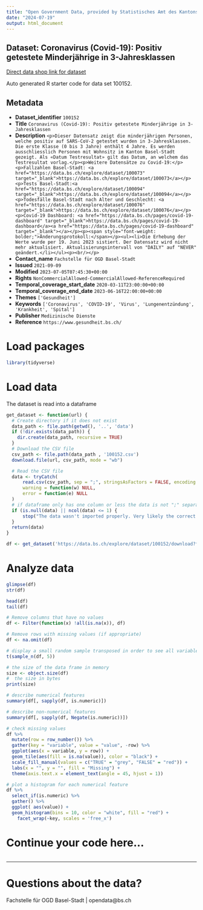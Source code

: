 ```yaml
---
title: "Open Government Data, provided by Statistisches Amt des Kantons Basel-Stadt - Fachstelle OGD"
date: "2024-07-19"
output: html_document
---
```


## Dataset: Coronavirus (Covid-19): Positiv getestete Minderjährige in 3-Jahresklassen

[Direct data shop link for dataset](https://data.bs.ch/explore/dataset/100152)

Auto generated R starter code for data set 100152.

## Metadata

- **Dataset_identifier** `100152`
- **Title** `Coronavirus (Covid-19): Positiv getestete Minderjährige in 3-Jahresklassen`
- **Description** `<p>Dieser Datensatz zeigt die minderjährigen Personen, welche positiv auf SARS-CoV-2 getestet wurden in 3-Jahresklassen. Die erste Klasse (0 bis 3 Jahre) enthält 4 Jahre. Es werden ausschliesslich Personen mit Wohnsitz im Kanton Basel-Stadt gezeigt. Als «Datum Testresultat» gilt das Datum, an welchem das Testresultat vorlag.</p><p>Weitere Datensätze zu Covid-19:</p><p>Fallzahlen Basel-Stadt: <a href="https://data.bs.ch/explore/dataset/100073" target="_blank">https://data.bs.ch/explore/dataset/100073</a></p><p>Tests Basel-Stadt:<a href="https://data.bs.ch/explore/dataset/100094" target="_blank">https://data.bs.ch/explore/dataset/100094</a></p><p>Todesfälle Basel-Stadt nach Alter und Geschlecht: <a href="https://data.bs.ch/explore/dataset/100076" target="_blank">https://data.bs.ch/explore/dataset/100076</a></p><p>Covid-19 Dashboard: <a href="https://data.bs.ch/pages/covid-19-dashboard" target="_blank">https://data.bs.ch/pages/covid-19-dashboard</a><a href="https://data.bs.ch/pages/covid-19-dashboard" target="_blank"></a></p><p><span style="font-weight: bolder;">Änderungsprotokoll:</span></p><ul><li>Die Erhebung der Werte wurde per 19. Juni 2023 sistiert. Der Datensatz wird nicht mehr aktualisiert. Aktualisierungsintervall von "DAILY" auf "NEVER" geändert.</li></ul><p><br/></p>`
- **Contact_name** `Fachstelle für OGD Basel-Stadt`
- **Issued** `2021-09-09`
- **Modified** `2023-07-05T07:45:30+00:00`
- **Rights** `NonCommercialAllowed-CommercialAllowed-ReferenceRequired`
- **Temporal_coverage_start_date** `2020-03-11T23:00:00+00:00`
- **Temporal_coverage_end_date** `2023-06-16T22:00:00+00:00`
- **Themes** `['Gesundheit']`
- **Keywords** `['Coronavirus', 'COVID-19', 'Virus', 'Lungenentzündung', 'Krankheit', 'Spital']`
- **Publisher** `Medizinische Dienste`
- **Reference** `https://www.gesundheit.bs.ch/`


# Load packages

```r

library(tidyverse)
```

# Load data

The dataset is read into a dataframe

```r
get_dataset <- function(url) {
  # Create directory if it does not exist
  data_path <- file.path(getwd(), '..', 'data')
  if (!dir.exists(data_path)) {
    dir.create(data_path, recursive = TRUE)
  }
  # Download the CSV file
  csv_path <- file.path(data_path , '100152.csv')
  download.file(url, csv_path, mode = "wb")

  # Read the CSV file
  data <- tryCatch(
      read.csv(csv_path, sep = ";", stringsAsFactors = FALSE, encoding = "UTF-8"),
      warning = function(w) NULL,
      error = function(e) NULL
  )
  # if dataframe only has one column or less the data is not ";" separated
  if (is.null(data) || ncol(data) <= 1) {
      stop("The data wasn't imported properly. Very likely the correct separator couldn't be found.\nPlease check the dataset manually and adjust the code.")
  }
  return(data)
}
```

```r

df <- get_dataset('https://data.bs.ch/explore/dataset/100152/download?format=csv&timezone=Europe%2FZurich')

```

# Analyze data

```r

glimpse(df)
str(df)

head(df)
tail(df)

```

```r
# Remove columns that have no values
df <- Filter(function(x) !all(is.na(x)), df)

# Remove rows with missing values (if appropriate)
df <- na.omit(df)
```

```r
# display a small random sample transposed in order to see all variables
t(sample_n(df, 5))
```

```r
# the size of the data frame in memory
size <- object.size(df)
#  the size in bytes
print(size)
```

```r
# describe numerical features
summary(df[, sapply(df, is.numeric)])
```

```r
# describe non-numerical features
summary(df[, sapply(df, Negate(is.numeric))])
```

```r
# check missing values
df %>%
  mutate(row = row_number()) %>%
  gather(key = "variable", value = "value", -row) %>%
  ggplot(aes(x = variable, y = row)) +
  geom_tile(aes(fill = is.na(value)), color = "black") +
  scale_fill_manual(values = c("TRUE" = "grey", "FALSE" = "red")) +
  labs(x = "", y = "", fill = "Missing") +
  theme(axis.text.x = element_text(angle = 45, hjust = 1))
```

```r
# plot a histogram for each numerical feature
df %>%
  select_if(is.numeric) %>%
  gather() %>%
  ggplot( aes(value)) +
  geom_histogram(bins = 10, color = "white", fill = "red") +
    facet_wrap(~key, scales = 'free_x')
```

# Continue your code here...

```r

```
------------------------------------------------------------------------

# Questions about the data?

Fachstelle für OGD Basel-Stadt | opendata@bs.ch
